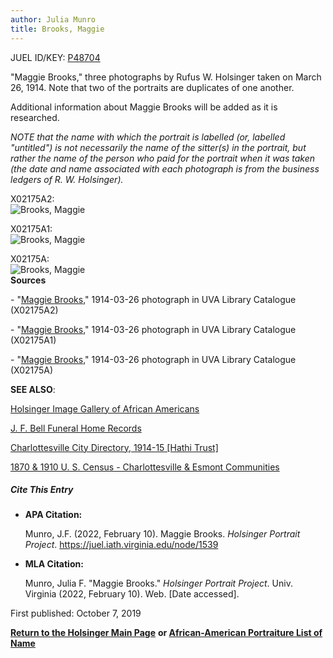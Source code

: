 ```yaml
---
author: Julia Munro
title: Brooks, Maggie
---
```

JUEL ID/KEY: [P48704](http://juel.iath.virginia.edu/public_person?person=48704 "P48704")

"Maggie Brooks," three photographs by Rufus W. Holsinger taken on March 26, 1914. Note that two of the portraits are duplicates of one another. 

Additional information about Maggie Brooks will be added as it is researched.  
  

_NOTE that the name with which the portrait is labelled (or, labelled "untitled") is not necessarily the name of the sitter(s) in the portrait, but rather the name of the person who paid for the portrait when it was taken (the date and name associated with each photograph is from the business ledgers of R. W. Holsinger)._

X02175A2:  
![Brooks, Maggie](https://iiif.lib.virginia.edu/iiif/uva-lib:1041945/full/1000,1337/0/default.jpg "Brooks, Maggie") 

X02175A1:  
![Brooks, Maggie](https://iiif.lib.virginia.edu/iiif/uva-lib:1041944/full/1000,1337/0/default.jpg "Brooks, Maggie")  

X02175A:  
![Brooks, Maggie](https://iiif.lib.virginia.edu/iiif/uva-lib:1041943/full/1000,1337/0/default.jpg "Brooks, Maggie")  
**Sources**

\- "[Maggie Brooks](https://search.lib.virginia.edu/catalog/uva-lib:1041945#?c=0&m=0&s=0&cv=0&xywh=-205%2C-94%2C4393%2C3257 "Brooks, Maggie")," 1914-03-26 photograph in UVA Library Catalogue (X02175A2) 

  
\- "[Maggie Brooks](https://search.lib.virginia.edu/catalog/uva-lib:1041944#?c=0&m=0&s=0&cv=0&xywh=-1264%2C0%2C5340%2C3958 "Brooks, Maggie")," 1914-03-26 photograph in UVA Library Catalogue (X02175A1)

  
\- "[Maggie Brooks](https://search.lib.virginia.edu/catalog/uva-lib:1041943#?c=0&m=0&s=0&cv=0&xywh=734%2C276%2C1162%2C861 "Brooks, Maggie")," 1914-03-26 photograph in UVA Library Catalogue (X02175A)

**SEE ALSO**:

[Holsinger Image Gallery of African Americans](http://rwholsingerphotos.org/images.php "Holsinger Image Gallery of African Americans")

[J. F. Bell Funeral Home Records](http://www2.vcdh.virginia.edu/afam/raceandplace/perl_scripts/funeral_search.html "J. F. Bell Funeral Home Database")

[Charlottesville City Directory, 1914-15 \[Hathi Trust\]](https://catalog.hathitrust.org/Record/101954103 "Charlottesville City Directory, 1914-15") 

[1870 & 1910 U. S. Census - Charlottesville & Esmont Communities](http://www2.vcdh.virginia.edu/afam/raceandplace/census/search_both.html "1870 & 1910 U. S. Census: Charlottesville and Esmont Communities")

##### **Cite This Entry**

*   **APA Citation:**
    
    Munro, J.F. (2022, February 10). Maggie Brooks. _Holsinger Portrait Project_. https://juel.iath.virginia.edu/node/1539
    
*   **MLA Citation:**
    
    Munro, Julia F. "Maggie Brooks." _Holsinger Portrait Project_. Univ. Virginia (2022, February 10). Web. \[Date accessed\].
    

First published: October 7, 2019    

[**Return to the Holsinger Main Page**](http://juel.iath.virginia.edu/node/980) **or [African-American Portraiture List of Name](http://juel.iath.virginia.edu/node/996)**